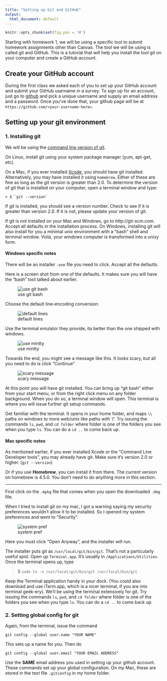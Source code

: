 ```yaml
---
title: "Setting up Git and GitHub"
output:
  html_document: default
---
```


```r
knitr::opts_chunk$set(fig.pos = 'H')
```

Starting with homework 1, we will be using a specific tool to submit homework assignments other than Canvas. The tool we will be using is called git and GitHub. This is a tutorial that will help you install the tool git on your computer and create a GitHub account. 
 
  
## Create your GitHub account
During the first class we asked each of you to set up your GitHub account and submit your GitHub username in a survey. To sign up for an account, just go to [github](https://github.com) and pick a unique username and supply an email address and a password. Once you've done that, your github page will be at `https://github.com/<your-username-here>`.

## Setting up your git environment
  
### 1. Installing git
  
We will be using the [command line version of git](http://git-scm.com/docs/gittutorial).
  
On Linux, install git using your system package manager (yum, apt-get, etc). 
  
On a Mac, if you ever installed [Xcode](https://developer.apple.com/xcode/), you should have git installed. Alternatively, you may have installed it using `homebrew`. Either of these are fine as long as the git version is greater than 2.0. To determine the version of git that is installed on your computer, open a terminal window and type:
    
    > $ `git --version`
  
If git is installed, you should see a version number. Check to see if it is greater than version 2.0. If it is not, please update your version of git. 
  
If git is not installed on your Mac and Windows, go to http://git-scm.com. Accept all defaults in the installation process. On Windows, installing git will also install for you a minimal unix environment with a "bash" shell and terminal window. Voila, your windows computer is transformed into a unixy form.
  
#### Windows specific notes
  
There will be an installer `.exe` file you need to click. Accept all the defaults.
  
Here is a screen shot from one of the defaults. It makes sure you will have the "bash" tool talked about earlier.
  
  ![use git bash](./images/wgi-git-bash.png)
  
  Choose the default line-encoding conversion:
    
  ![default lines](./images/wgi-defaultlines.png)
  
Use the terminal emulator they provide, its better than the one shipped with windows.
  
  ![use mintty](./images/wgi-usemintty.png)
  
Towards the end, you might see a message like this. It looks scary, but all you need to do is click "Continue"
  
  ![scary message](./images/wgi-scarymessage.png)
  
  
At this point you will have git installed. You can bring up "git bash" either from your start menu, or from the right click menu on any folder background. When you do so, a terminal window will open. 
This terminal is where you will issue further git setup commands.
  
Get familiar with the terminal. It opens in your home folder, and 
maps `\\` paths on windows to more web/unix like paths with '/'. 
Try issuing the commands `ls`, `pwd`, and `cd folder` where folder 
is one of the folders you see when you type `ls`. You can do 
a `cd ..` to come back up.
  
  
#### Mac specific notes
  
As mentioned earlier, if you ever installed Xcode or the "Command Line Developer tools", you may already have git. Make sure it's version 2.0 or higher. (`git --version`)
  
Or if you use **Homebrew**, you can install it from there. The current version on homebrew is 4.5.0. You don't need to do anything more in this section.
  
  -----
  
First click on the `.mpkg` file that comes when you open the 
downloaded `.dmg` file.
  
When I tried to install git on my mac, I got a warning saying my 
security preferences wouldn't allow it to be installed. So I opened 
my system preferences and went to "Security".
  
  ![system pref](./images/mac-git-security.png)
  
Here you must click "Open Anyway", and the installer will run.
  
The installer puts git as `/usr/local/git/bin/git`. That's not a particularly useful spot. Open up `Terminal.app`. It's usually in `/Applications/Utilities`. Once the terminal opens up, type
  
  > $ `sudo ln -s /usr/local/git/bin/git /usr/local/bin/git`
  
Keep the Terminal application handy in your dock. (You could also download and use iTerm.app, which is a nicer terminal, if you are into terminal geek-ery). We'll be using the terminal extensively for git. Try issuing the commands `ls`, `pwd`, and `cd folder` where 
folder is one of the folders you see when you type `ls`. You can do a `cd ..` to come back up.
  
 
### 2. Setting global config for git
  
Again, from the terminal, issue the command
  
  `git config --global user.name "YOUR NAME"`
  
  This sets up a name for you. Then do
  
  `git config --global user.email "YOUR EMAIL ADDRESS"`
  
Use the **SAME** email address you used in setting up your github account. These commands set up your global configuration. On my Mac, 
these are stored in the text file `.gitconfig` in my home folder.
  